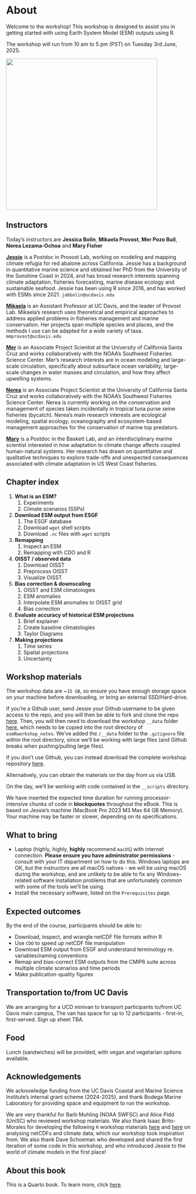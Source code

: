 # About {.unnumbered}

Welcome to the workshop! This workshop is designed to assist you in getting started with using Earth System Model (ESM) outputs using R.

The workshop will run from 10 am to 5 pm (PST) on Tuesday 3rd June, 2025.

![](images/meansst_ssp585_long.png){fig-align="center" width="412"}

## Instructors

Today's instructors are **Jessica Bolin**, **Mikaela Provost**, **Mer Pozo Buil**, **Nerea Lezama-Ochoa** and **Mary Fisher**

[**Jessie**](https://jessicabolin.github.io/) is a Postdoc in Provost Lab, working on modeling and mapping climate refugia for red abalone across California. Jessie has a background in quantitative marine science and obtained her PhD from the University of the Sunshine Coast in 2024, and has broad research interests spanning climate adaptation, fisheries forecasting, marine disease ecology and sustainable seafood. Jessie has been using R since 2016, and has worked with ESMs since 2021. `jabbolin@ucdavis.edu`

[**Mikaela**](https://mmprovost.com/) is an Assistant Professor at UC Davis, and the leader of Provost Lab. Mikaela's research uses theoretical and empirical approaches to address applied problems in fisheries management and marine conservation. Her projects span multiple species and places, and the methods I use can be adapted for a wide variety of taxa. `mmprovost@ucdavis.edu`

[**Mer**](https://www.merpozobuil.com/) is an Associate Project Scientist at the University of California Santa Cruz and works collaboratively with the NOAA’s Southwest Fisheries Science Center. Mer's research interests are in ocean modeling and large-scale circulation, specifically about subsurface ocean variability, large-scale changes in water masses and circulation, and how they affect upwelling systems.

[**Nerea**](https://nereota1.wixsite.com/nlezamaochoa) is an Associate Project Scientist at the University of California Santa Cruz and works collaboratively with the NOAA’s Southwest Fisheries Science Center. Nerea is currently working on the conservation and management of species taken incidentally in tropical tuna purse seine fisheries (bycatch). Nerea's main research interests are ecological modeling, spatial ecology, oceanography and ecosystem-based management approaches for the conservation of marine top predators.

[**Mary**](https://marinescience.ucdavis.edu/research-programs/conservation/kelp-restoration/project-personnel) is a Postdoc in the Baskett Lab, and an interdisciplinary marine scientist interested in how adaptation to climate change affects coupled human-natural systems. Her research has drawn on quantitative and qualitative techniques to explore trade-offs and unexpected consequences associated with climate adaptation in US West Coast fisheries.

## Chapter index

1.  **What is an ESM?**
    1.  Experiments
    2.  Climate scenarios (SSPs)
2.  **Download ESM output from ESGF**
    1.  The ESGF database
    2.  Download `wget` shell scripts
    3.  Download `.nc` files with `wget` scripts
3.  **Remapping**
    1.  Inspect an ESM
    2.  Remapping with CDO and R
4.  **OISST / observed data**
    1.  Download OISST
    2.  Preprocess OISST
    3.  Visualize OISST
5.  **Bias correction & downscaling**
    1.  OISST and ESM climatologies
    2.  ESM anomalies
    3.  Interpolate ESM anomalies to OISST grid
    4.  Bias correction
6.  **Evaluate accuracy of historical ESM projections**
    1.  Brief explainer
    2.  Create baseline climatologies
    3.  Taylor Diagrams
7.  **Making projections**
    1.  Time series
    2.  Spatial projections
    3.  Uncertainty

## Workshop materials

The workshop data are \~`15 GB`, so ensure you have enough storage space on your machine before downloading, or bring an external SSD/Hard-drive.

If you’re a Github user, send Jessie your Github username to be given access to the repo, and you will then be able to fork and clone the repo [here](https://github.com/JessicaBolin/esmRworkshop_notes). Then, you will then need to download the workshop `__data` folder [here](https://www.dropbox.com/scl/fo/vpnemwbu7fhkp2vkbyroa/AJk1nPUnrAhUnPLTash4WNQ?rlkey=2tpyr0zu6scbleafvjkclkzet&dl=0), which needs to be copied into the root directory of `esmRworkshop_notes`. We’ve added the `/__data` folder to the `.gitignore` file within the root directory, since we’ll be working with large files (and Github breaks when pushing/pulling large files). 

If you don't use Github, you can instead download the complete workshop repository [here](https://www.dropbox.com/scl/fo/fk1tl1oc13pbez3840ckt/ADqqX_9BRAi0aXIdIkowVSU?rlkey=l9943ao0o2qi0d2c3lidgfdmk&dl=0).

Alternatively, you can obtain the materials on the day from us via USB.

On the day, we'll be working with code contained in the `__scripts` directory.

We have inserted the expected time duration for running processor-intensive chunks of code in **blockquotes** throughout the eBook. This is based on Jessie's machine (MacBook Pro 2023 M3 Max 64 GB Memory). Your machine may be faster or slower, depending on its specifications.

## What to bring

-   Laptop (highly, highly, **highly** recommend `macOS`) with internet connection. **Please ensure you have administrator permissions** - consult with your IT department on how to do this. Windows laptops are OK, but the instructors are all macOS natives - we will be using macOS during the workshop, and are unlikely to be able to fix any Windows-related software installation problems that are unfortunately common with some of the tools we'll be using.
-   Install the necessary software, listed on the `Prerequisites` page.

## Expected outcomes

By the end of the course, participants should be able to:

-   Download, inspect, and wrangle netCDF file formats within R
-   Use `CDO` to speed up netCDF file manipulation
-   Download ESM output from ESGF and understand terminology re. variables/naming conventions
-   Remap and bias-correct ESM outputs from the CMIP6 suite across multiple climate scenarios and time periods
-   Make publication-quality figures

## Transportation to/from UC Davis

We are arranging for a UCD minivan to transport participants to/from UC Davis main campus, The van has space for up to 12 participants - first-in, first-served. Sign up sheet TBA.

## Food

Lunch (sandwiches) will be provided, with vegan and vegetarian options available.\

## Acknowledgements

We acknowledge funding from the UC Davis Coastal and Marine Science Institute's internal grant scheme (2024-2025), and thank Bodega Marine Laboratory for providing space and equipment to run the workshop.

We are very thankful for Barb Muhling (NOAA SWFSC) and Alice Pidd (UniSC) who reviewed workshop materials. We also thank Isaac Brito-Morales for developing the following `R` workshop materials [here](https://isaakbm.github.io/NACECC_workshop_2024/) and [here](https://isaakbm.github.io/ESM_240/) on analysing netCDFs and climate data, which our workshop took inspiration from. We also thank Dave Schoeman who developed and shared the first iteration of some code in this workshop, and who introduced Jessie to the world of climate models in the first place!

## About this book

This is a Quarto book. To learn more, click [here](https://quarto.org/docs/books/).
